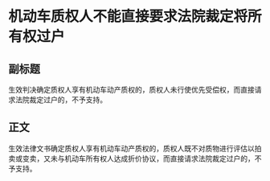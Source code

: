 # 机动车质权人不能直接要求法院裁定将所有权过户
## 副标题
生效判决确定质权人享有机动车动产质权的，质权人未行使优先受偿权，而直接请求法院裁定过户的，不予支持。
## 正文
生效法律文书确定质权人享有机动车动产质权的，质权人既不对质物进行评估以拍卖或变卖，又未与机动车所有权人达成折价协议，而直接请求法院裁定过户的，不予支持。